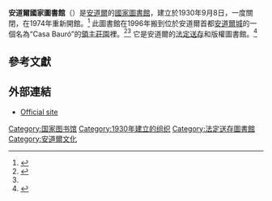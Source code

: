 {{Infobox library
| name               = 安道爾國家圖書館<br /><small>Biblioteca Nacional d'Andorra</small>
| logo               = <!-- file name only (no Image: or File:) -->
| image              = Biblioteca Nacional d'Andorra.JPG
| caption            = 圖書館建築
| country            = [[安道爾|安道爾]]
| type               = 國家圖書館
| scope              = 
| established        = 1930 / 1974
| ref_legal_mandate  = 
| location           = 安道爾城的[[莊園大屋|莊園大屋]]“Casa Bauró”<ref name=BibAddress>{{cite web|title=Contacta'ns|url=http://www.bibliotecanacional.ad/index.php?option=com_google&view=google&id=0&Itemid=35|publisher=Biblioteca Nacional d'Andorra|accessdate=3 December 2011|archive-url=https://www.webcitation.org/6JBddpdxV?url=http://www.bibliotecanacional.ad/index.php?option=com_google|archive-date=2013-08-27|dead-url=yes}}</ref>
| coordinates        = 
| branch_of          = 
| num_branches       = 
| items_collected    = 
| collection_size    = 
| criteria           = 
| legal_deposit      = 安道爾
| req_to_access      = 
| annual_circulation = 
| pop_served         = 
| members            = 
| budget             = 
| director           = 
| num_employees      = 
| phone_num          = 
| website            = [http://www.bibliotecanacional.ad/  Official site]
| references         = 
}}
'''安道爾國家圖書館'''（{{lang-ca|''Biblioteca Nacional d'Andorra''}}）是[[安道爾|安道爾]]的[[國家圖書館|國家圖書館]]，建立於1930年9月8日，一度關閉，在1974年重新開館。<ref name=BibHist>{{cite web|title=La Biblioteca Nacional|url=http://www.bibliotecanacional.ad/index.php?option=com_content&view=article&id=3&Itemid=5|publisher=Biblioteca Nacional d'Andorra|accessdate=3 December 2011|archive-url=https://www.webcitation.org/6JBddBU3z?url=http://www.bibliotecanacional.ad/index.php?option=com_content|archive-date=2013-08-27|dead-url=yes}}</ref> 此圖書館在1996年搬到位於安道爾首都[[安道爾城|安道爾城]]的一個名為“Casa Bauró”的[[莊園大屋|領主莊園]]裡。<ref name=BibAddress>{{cite web|title=Contacta'ns|url=http://www.bibliotecanacional.ad/index.php?option=com_google&view=google&id=0&Itemid=35|publisher=Biblioteca Nacional d'Andorra|accessdate=3 December 2011|archive-url=https://www.webcitation.org/6JBddpdxV?url=http://www.bibliotecanacional.ad/index.php?option=com_google|archive-date=2013-08-27|dead-url=yes}}</ref><ref name=BibHist/> 它是安道爾的[[法定送存|法定送存]]和版權圖書館。<ref name=BibLegal>{{cite web|title=Dipòsit legal|url=http://www.bibliotecanacional.ad/index.php?option=com_content&view=article&id=16&Itemid=22|publisher=Biblioteca Nacional d'Andorra|accessdate=3 December 2011|archive-url=https://www.webcitation.org/6JBdeW5Id?url=http://www.bibliotecanacional.ad/index.php?option=com_content|archive-date=2013-08-27|dead-url=yes}}</ref>

==參考文獻==
{{Reflist}}

==外部連結==
*[https://web.archive.org/web/20040724200008/http://www.bibliotecanacional.ad/  Official site]

{{coord|42.5069|1.5197|type:landmark_region:AD|display=title}}

{{欧洲题目|国家图书馆}}
{{Authority control}}
[[Category:国家图书馆|Category:国家图书馆]]
[[Category:1930年建立的组织|Category:1930年建立的组织]]
[[Category:法定送存圖書館|Category:法定送存圖書館]]
[[Category:安道爾文化|Category:安道爾文化]]
{{andorra-stub}}